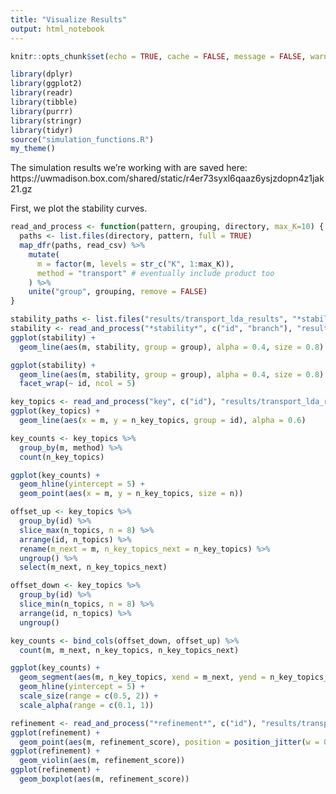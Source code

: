 ```yaml
---
title: "Visualize Results"
output: html_notebook
---
```


```r
knitr::opts_chunk$set(echo = TRUE, cache = FALSE, message = FALSE, warning = FALSE, fig.width = 5, fig.height = 2)
```

```r
library(dplyr)
library(ggplot2)
library(readr)
library(tibble)
library(purrr)
library(stringr)
library(tidyr)
source("simulation_functions.R")
my_theme()
```

The simulation results we're working with are saved here: https://uwmadison.box.com/shared/static/r4er73syxl6qaaz6ysjzdopn4z1jak21.gz

First, we plot the stability curves.

```r
read_and_process <- function(pattern, grouping, directory, max_K=10) {
  paths <- list.files(directory, pattern, full = TRUE)
  map_dfr(paths, read_csv) %>%
    mutate(
      m = factor(m, levels = str_c("K", 1:max_K)),
      method = "transport" # eventually include product too
    ) %>%
    unite("group", grouping, remove = FALSE)
}
```

```r
stability_paths <- list.files("results/transport_lda_results", "*stability*", full = TRUE)
stability <- read_and_process("*stability*", c("id", "branch"), "results/transport_lda_results/")
ggplot(stability) +
  geom_line(aes(m, stability, group = group), alpha = 0.4, size = 0.8)
```


```r
ggplot(stability) +
  geom_line(aes(m, stability, group = group), alpha = 0.4, size = 0.8) +
  facet_wrap(~ id, ncol = 5)
```


```r
key_topics <- read_and_process("key", c("id"), "results/transport_lda_results")
ggplot(key_topics) +
  geom_line(aes(x = m, y = n_key_topics, group = id), alpha = 0.6)
```
```r
key_counts <- key_topics %>%
  group_by(m, method) %>%
  count(n_key_topics)

ggplot(key_counts) +
  geom_hline(yintercept = 5) +
  geom_point(aes(x = m, y = n_key_topics, size = n))
```

```r
offset_up <- key_topics %>%
  group_by(id) %>%
  slice_max(n_topics, n = 8) %>%
  arrange(id, n_topics) %>%
  rename(m_next = m, n_key_topics_next = n_key_topics) %>%
  ungroup() %>%
  select(m_next, n_key_topics_next)

offset_down <- key_topics %>%
  group_by(id) %>%
  slice_min(n_topics, n = 8) %>%
  arrange(id, n_topics) %>%
  ungroup()

key_counts <- bind_cols(offset_down, offset_up) %>%
  count(m, m_next, n_key_topics, n_key_topics_next)

ggplot(key_counts) +
  geom_segment(aes(m, n_key_topics, xend = m_next, yend = n_key_topics_next, size = n, alpha = n)) +
  geom_hline(yintercept = 5) +
  scale_size(range = c(0.5, 2)) +
  scale_alpha(range = c(0.1, 1))
```
```r
refinement <- read_and_process("*refinement*", c("id"), "results/transport_lda_results/")
ggplot(refinement) +
  geom_point(aes(m, refinement_score), position = position_jitter(w = 0.1))
ggplot(refinement) +
  geom_violin(aes(m, refinement_score))
ggplot(refinement) +
  geom_boxplot(aes(m, refinement_score))
```
